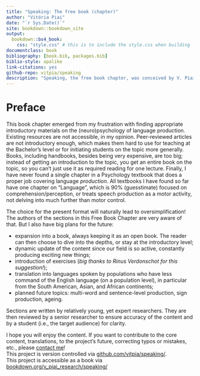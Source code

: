 --- 
title: "Speaking: The free book (chapter)"
author: "Vitória Piai"
date: "`r Sys.Date()`"
site: bookdown::bookdown_site
output: 
  bookdown::bs4_book:
    css: "style.css" # this is to include the style.css when building
documentclass: book
bibliography: [book.bib, packages.bib]
biblio-style: apalike
link-citations: yes
github-repo: vitpia/speaking
description: "Speaking, the free book chapter, was conceived by V. Piai"
---

# Preface {-}

This book chapter emerged from my frustration with finding appropriate introductory materials on the (neuro)psychology of language production. Existing resources are not accessible, in my opinion. Peer-reviewed articles are not introductory enough, which makes them hard to use for teaching at the Bachelor's level or for initiating students on the topic more generally. Books, including handbooks, besides being very expensive, are too big; instead of getting an introduction to the topic, you get an entire book on the topic, so you can't just use it as required reading for one lecture. Finally, I have never found a single chapter in a Psychology textbook that does a proper job covering language _production_. All textbooks I have found so far have one chapter on "Language", which is 90\% (guesstimate) focused on comprehension/perception, or treats speech production as a motor activity, not delving into much further than motor control.

The choice for the present format will naturally lead to oversimplification! The authors of the sections in this Free Book Chapter are very aware of that. But I also have big plans for the future:  

- expansion into a book, always keeping it as an open book. The reader can then choose to dive into the depths, or stay at the introductory level;  
* dynamic update of the content since our field is so active, constantly producing exciting new things;  
* introduction of exercises (_big thanks to Rinus Verdonschot for this suggestion!_);  
* translation into languages spoken by populations who have less command of the English language (on a population level), in particular from the South American, Asian, and African continents;  
* planned future topics: multi-word and sentence-level production, sign production, ageing.

Sections are written by relatively young, yet expert researchers. They are then reviewed by a senior researcher to ensure accuracy of the content and by a student (i.e., the target audience) for clarity.

I hope you will enjoy the content. If you want to contribute to the core content, translations, to the project's future, correcting typos or mistakes, etc., please [contact me](mailto:vitoria.piai@donders.ru.nl)!  
This project is version controlled via [github.com/vitpia/speaking/](https://github.com/vitpia/speaking/).  
This project is accessible as a book via [bookdown.org/v_piai_research/speaking/](https://bookdown.org/v_piai_research/speaking/)
